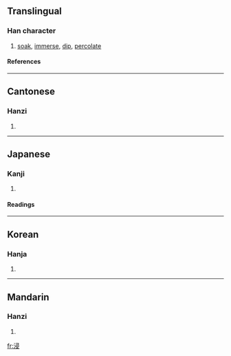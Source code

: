 ==Translingual==
===Han character===
{{Han char|rn=85|rad=水|as=07|sn=10|four=3714<sub>7</sub>|canj=水尸一水 (ESME)}}
# [[soak]], [[immerse]], [[dip]], [[percolate]]
====References====
{{Han ref|kx=0625.150|dkj=17505|dj=1027.010|hdz=31635.040|uh=6D78|ud=28024|bh=AEFB|bd=44795}}

----
==Cantonese==
===Hanzi===
{{yue-hanzi|jyut=|y=jam3}}
# {{defn|Cantonese}}

----
==Japanese==
===Kanji===
{{ja-kanji|grade=c|rs=水07}}
# {{defn|Japanese}} 
====Readings====
{{ja-readings|on=[[しん]] (shin)|kun=[[ひたす]] (hitasu), [[ひたる]] (hitaru), [[やや]] (yaya)}}

----
==Korean==
===Hanja===
{{ko-hanja|hangeul=침|eumhun=|rv=chim|mr=ch'im|y=chim}}
# {{defn|Korean}}

----
==Mandarin==
===Hanzi===
{{cmn-hanzi|pin=[[jìn]] ([[jin4]])|wg=chin<sup>4</sup>}}
# {{defn|Mandarin}}

[[fr:浸]]